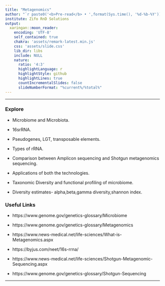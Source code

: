 ---
title: "Metagenomics"
author: "`r paste0('<b>Pre-read</b> • ',format(Sys.time(), '%d-%b-%Y'))`"
institute: Zifo RnD Solutions
output:
  xaringan::moon_reader:
    encoding: 'UTF-8'
    self_contained: true
    chakra: 'assets/remark-latest.min.js'
    css: 'assets/slide.css'
    lib_dir: libs
    include: NULL
    nature:
      ratio: '4:3'
      highlightLanguage: r
      highlightStyle: github
      highlightLines: true
      countIncrementalSlides: false
      slideNumberFormat: "%current%/%total%"
---

<!--------------- Only edit title, subtitle & author above this --------------->


---

### Explore

   * Microbiome and Microbiota.
   
   * 16srRNA.
   
   * Pseudogenes, LGT, transposable elements.
   
   * Types of rRNA.
   
   * Comparison between Amplicon sequencing and Shotgun metagenomics sequencing.
   
   * Applications of both the technologies.
   
   * Taxonomic Diversity and functional profiling of microbiome.
   
   * Diversity estimates- alpha,beta,gamma diversity,shannon index.
   
### Useful Links

   * https://www.genome.gov/genetics-glossary/Microbiome
   
   * https://www.genome.gov/genetics-glossary/Metagenomics
   
   * https://www.news-medical.net/life-sciences/What-is-Metagenomics.aspx
   
   * https://byjus.com/neet/16s-rrna/
   
   * https://www.news-medical.net/life-sciences/Shotgun-Metagenomic-Sequencing.aspx
   
   * https://www.genome.gov/genetics-glossary/Shotgun-Sequencing
   
---
